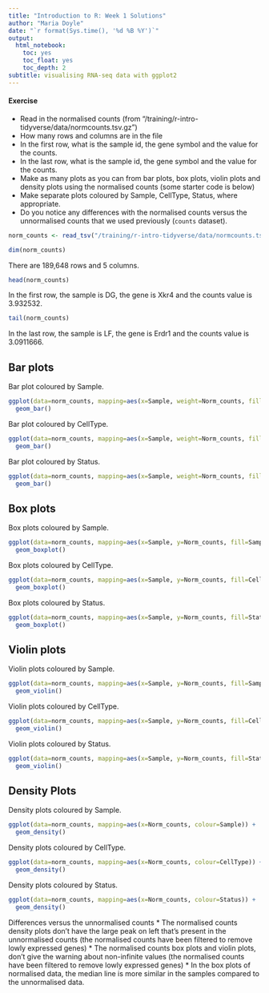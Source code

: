 ```yaml
---
title: "Introduction to R: Week 1 Solutions"
author: "Maria Doyle"
date: "`r format(Sys.time(), '%d %B %Y')`"
output: 
  html_notebook:
    toc: yes
    toc_float: yes
    toc_depth: 2
subtitle: visualising RNA-seq data with ggplot2
---
```



#### Exercise
* Read in the normalised counts (from "/training/r-intro-tidyverse/data/normcounts.tsv.gz")
* How many rows and columns are in the file
* In the first row, what is the sample id, the gene symbol and the value for the counts.
* In the last row, what is the sample id, the gene symbol and the value for the counts.
* Make as many plots as you can from bar plots, box plots, violin plots and density plots using the normalised counts (some starter code is below)
* Make separate plots coloured by Sample, CellType, Status, where appropriate.
* Do you notice any differences with the normalised counts versus the unnormalised counts that we used previously (`counts` dataset).

```r
norm_counts <- read_tsv("/training/r-intro-tidyverse/data/normcounts.tsv.gz")
```

```r
dim(norm_counts)
```

There are 189,648 rows and 5 columns.

```r
head(norm_counts)
```

In the first row, the sample is DG, the gene is Xkr4 and the counts value is 3.932532.

```r
tail(norm_counts)
```

In the last row, the sample is LF, the gene is Erdr1 and the counts value is 3.0911666.

## Bar plots

Bar plot coloured by Sample.

```r
ggplot(data=norm_counts, mapping=aes(x=Sample, weight=Norm_counts, fill=Sample)) +
  geom_bar() 
```

Bar plot coloured by CellType.

```r
ggplot(data=norm_counts, mapping=aes(x=Sample, weight=Norm_counts, fill=CellType)) +
  geom_bar() 
```

Bar plot coloured by Status.

```r
ggplot(data=norm_counts, mapping=aes(x=Sample, weight=Norm_counts, fill=Status)) +
  geom_bar() 
```


## Box plots

Box plots coloured by Sample.

```r
ggplot(data=norm_counts, mapping=aes(x=Sample, y=Norm_counts, fill=Sample)) +
  geom_boxplot() 
```

Box plots coloured by CellType.

```r
ggplot(data=norm_counts, mapping=aes(x=Sample, y=Norm_counts, fill=CellType)) +
  geom_boxplot() 
```


Box plots coloured by Status.

```r
ggplot(data=norm_counts, mapping=aes(x=Sample, y=Norm_counts, fill=Status)) +
  geom_boxplot() 
```


## Violin plots

Violin plots coloured by Sample.


```r
ggplot(data=norm_counts, mapping=aes(x=Sample, y=Norm_counts, fill=Sample)) +
  geom_violin()
```

Violin plots coloured by CellType.


```r
ggplot(data=norm_counts, mapping=aes(x=Sample, y=Norm_counts, fill=CellType)) +
  geom_violin()
```


Violin plots coloured by Status.


```r
ggplot(data=norm_counts, mapping=aes(x=Sample, y=Norm_counts, fill=Status)) +
  geom_violin()
```

## Density Plots

Density plots coloured by Sample.

```r
ggplot(data=norm_counts, mapping=aes(x=Norm_counts, colour=Sample)) +
  geom_density() 
```


Density plots coloured by CellType.

```r
ggplot(data=norm_counts, mapping=aes(x=Norm_counts, colour=CellType)) +
  geom_density() 
```

Density plots coloured by Status.

```r
ggplot(data=norm_counts, mapping=aes(x=Norm_counts, colour=Status)) +
  geom_density() 
```


Differences versus the unnormalised counts
* The normalised counts density plots don't have the large peak on left that's present in the unnormalised counts (the normalised counts have been filtered to remove lowly expressed genes)
* The normalised counts box plots and violin plots, don't give the warning about non-infinite values (the normalised counts have been filtered to remove lowly expressed genes)
* In the box plots of normalised data, the median line is more similar in the samples compared to the unnormalised data.  